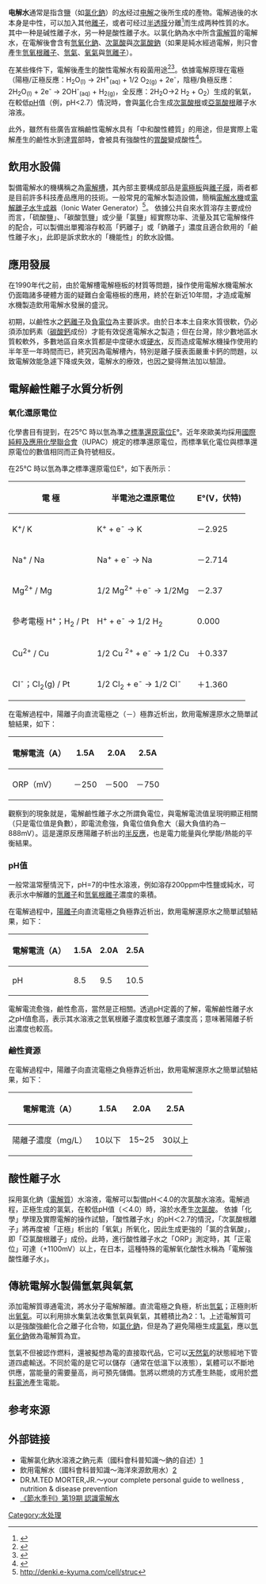 {{citation style|time=2015-07-09T14:43:35+00:00}}
{{refimprove|time=2015-03-22T05:10:13+00:00}}
{{distinguish|水電解}}
'''电解水'''通常是指含[[盐_(化学)|鹽]]（如[[氯化鈉|氯化鈉]]）的[[水|水]]经过[[电解|电解]]之後所生成的產物。電解過後的水本身是中性，可以加入其他[[離子|離子]]，或者可经过[[半透膜|半透膜]]分離<ref>{{cite web|author=詹舒斐、陳仁仲、王今方/工研院能資所節水團| url=http://www.ecaa.ntu.edu.tw/weifang/water/%E9%9B%BB%E8%A7%A3%E6%B0%B4%E5%9F%BA%E7%A4%8E%E7%A0%94%E7%A9%B6.htm |title=電解水基礎研究 |accessdate=2008-01-19 |publisher=《節水季刊》21期 |language= }}</ref>而生成两种性質的水。其中一种是碱性離子水，另一种是酸性離子水。以氯化鈉為水中所含[[電解質|電解質]]的電解水，在電解後會含有[[氫氧化鈉|氫氧化鈉]]、[[次氯酸|次氯酸]]與[[次氯酸鈉|次氯酸鈉]]（如果是純水經過電解，則只會產生[[氫氧根離子|氫氧根離子]]、[[氫氣|氫氣]]、[[氧氣|氧氣]]與[[氫離子|氫離子]]）。

在某些條件下，電解後產生的酸性電解水有殺菌用途<ref>{{cite journal en |author=Kohno S, Kawata T, Kaku M, Fuita T, Tsutsui K, Ohtani J, Tenjo K, Motokawa M, Tohma Y, Shigekawa M, Kamata H, Tanne K |title=Bactericidal effects of acidic electrolyzed water on the dental unit waterline |journal=Japanese journal of infectious diseases |volume=57 |issue=2 |pages=52-4 |id= |url=http://www.nih.go.jp/JJID/57/52.html |accessdate= |quote= |date=April 2004 |deadurl=yes |archiveurl=https://web.archive.org/web/20051226143334/http://www.nih.go.jp/JJID/57/52.html |archivedate=2005-12-26 }}</ref><ref>{{cite journal en |author=Bari ML, Sabina Y, Isobe S, Uemura T, Isshiki K |title=Effectiveness of electrolyzed acidic water in killing Escherichia coli O157:H7, Salmonella enteritidis, and Listeria monocytogenes on the surfaces of tomatoes |journal=Journal of food protection |volume=66|issue=4 |pages=542-8 |id= |url=http://www.ncbi.nlm.nih.gov/pubmed/12696675?ordinalpos=1&itool=EntrezSystem2.PEntrez.Pubmed.Pubmed_ResultsPanel.Pubmed_RVAbstractPlusDrugs1 |accessdate= |quote= |date=April 2003}}</ref>。依據電解原理在電極（陽極/正極反應：H<sub>2</sub>O<sub>(l)</sub> → 2H<sup>+</sup><sub>(aq)</sub> + 1/2 O<sub>2(g)</sub> + 2e<sup>-</sup>，陰極/負極反應：2H<sub>2</sub>O<sub>(l)</sub> + 2e<sup>-</sup> → 2OH<sup>-</sup><sub>(aq)</sub> + H<sub>2(g)</sub>，全反應：2H<sub>2</sub>O→2 H<sub>2</sub> + O<sub>2</sub>）生成的氧氣，在較低[[pH|pH]]值（例，pH<2.7）情況時，會與[[氯|氯]]化合生成[[次氯酸根|次氯酸根]]或[[亞氯酸根|亞氯酸根]]離子水溶液。

此外，雖然有些廣告宣稱鹼性電解水具有「中和酸性體質」的用途，但是實際上電解產生的鹼性水到達[[胃|胃]]部時，會被具有強酸性的[[胃酸|胃酸]]變成酸性<ref>{{Cite web|url=http://news.ifeng.com/a/20160904/49897115_0.shtml|title=喝弱碱性水 真的对人体有好处吗|accessdate=2018-06-18|work=news.ifeng.com}}</ref>。

== 飲用水設備 ==
製備電解水的機構稱之為[[電解槽|電解槽]]，其內部主要構成部品是[[電極板|電極板]]與[[離子膜|離子膜]]，兩者都是目前許多科技產品應用的技術。一般常見的電解水製造設備，簡稱[[電解水機|電解水機]]或[[電解離子水生成器|電解離子水生成器]]（Ionic Water Generator）<ref>http://denki.e-kyuma.com/cell/struc{{dead link|date=2018年5月 |bot=InternetArchiveBot |fix-attempted=yes }}</ref>。
依據公共自來水質溶存主要成份而言，「硫酸鹽」、「碳酸氫鹽」或少量「氯鹽」經實際功率、流量及其它電解條件的配合，可以製備出單獨溶存較高「鈣離子」或「鈉離子」濃度且適合飲用的「鹼性離子水」，此即是訴求飲水的「機能性」的飲水設備。

== 應用發展 ==
在1990年代之前，由於電解槽電解極板的材質等問題，操作使用電解水機電解水仍面臨諸多硬體方面的疑難白金電極板的應用，終於在新近10年間，才造成電解水機製造飲用電解水發展的盛況。

初期，以鹼性水之[[鈣離子|鈣離子]]及[[負電位|負電位]]為主要訴求。由於日本本土自來水質很軟，仍必須添加鈣素（[[碳酸鈣|碳酸鈣]]成份）才能有效促進電解水之製造；但在台灣，除少數地區水質較軟外，多數地區自來水質都是中度硬水或[[硬水|硬水]]，反而造成電解水機操作使用約半年至一年時間而已，終究因為電解槽內，特別是離子膜表面嚴重卡鈣的問題，以致電解效能急遽下降或失效，電解水的療效，也因之變得無法加以驗證。

== 電解鹼性離子水質分析例 ==
===氧化還原電位===
化學書目有提到，在25℃ 時以氫為準之[[標準還原電位|標準還原電位]]E°。近年來歐美均採用[[國際純粹及應用化學聯合會|國際純粹及應用化學聯合會]]（IUPAC）規定的標準還原電位，而標準氧化電位與標準還原電位的數值相同而正負符號相反。

在25℃ 時以氫為準之標準還原電位E°，如下表所示：
{| class="wikitable"
|-
! 電    極 !! 半電池之還原電位	 !! E°(V，伏特)
|-
| K<sup>+</sup>/ K || K<sup>+</sup> + e<sup>-</sup> → K || －2.925
|-
| Na<sup>+</sup> / Na || Na<sup>+</sup> + e<sup>-</sup> → Na || －2.714
|-
| Mg<sup>2+</sup> / Mg || 1/2 Mg<sup>2+</sup> ＋e<sup>-</sup> → 1/2Mg || －2.37
|-
| 參考電極 H<sup>+</sup>；H<sub>2</sub> / Pt || H<sup>+</sup> + e<sup>-</sup> → 1/2 H<sub>2</sub> || 0.000
|-
| Cu<sup>2+</sup> / Cu || 1/2 Cu <sup>2+</sup> + e<sup>-</sup> → 1/2 Cu || ＋0.337
|-
| Cl<sup>-</sup>；Cl<sub>2</sub>(g) / Pt || 1/2 Cl<sub>2</sub> + e<sup>-</sup> → 1/2 Cl<sup>-</sup> || ＋1.360
|}

在電解過程中，陽離子向直流電極之（－）極靠近析出，飲用電解還原水之簡單試驗結果，如下：
{| class="wikitable"
|-
! 電解電流（A） !! 1.5A !! 2.0A !! 2.5A
|-
| ORP（mV） || －250 || －500 || －750
|}
	
觀察到的現象就是，電解鹼性離子水之所謂負電位，與電解電流值呈現明顯正相關（只是電位值是負數），即電流愈強，負電位值負愈大（最大負值約為－888mV）。這是還原反應陽離子析出的[[半反應|半反應]]，也是電力能量與化學能/熱能的平衡結果。

===pH值===
一般常溫常壓情況下，pH=7的中性水溶液，例如溶存200ppm中性鹽或純水，可表示水中解離的[[氫離子|氫離子]]和[[氫氧根離子|氫氧根離子]]濃度的乘積。

在電解過程中，[[陽離子|陽離子]]向直流電極之負極靠近析出，飲用電解還原水之簡單試驗結果，如下：
{| class="wikitable"
|-
! 電解電流（A） !! 1.5A	 !! 2.0A !! 2.5A
|-
| pH || 8.5	 || 9.5 || 10.5
|}
				
電解電流愈強，鹼性愈高，當然是正相關。透過pH定義的了解，電解鹼性離子水之pH值愈高，表示其水溶液之氫氧根離子濃度較氫離子濃度高；意味著陽離子析出濃度也較高。  
===鹼性資源===
在電解過程中，陽離子向直流電極之負極靠近析出，飲用電解還原水之簡單試驗結果，如下：
{| class="wikitable"
|-
! 電解電流（A） !! 1.5A !! 2.0A !! 2.5A
|-
| 陽離子濃度（mg/L） || 10以下 || 15~25 || 30以上
|}

== 酸性離子水 ==
採用氯化鈉（[[電解質|電解質]]）水溶液，電解可以製備pH＜4.0的次氯酸水溶液。電解過程，正極生成的氯氣，在較低pH值（＜4.0）時，溶於水產生[[次氯酸|次氯酸]]。
依據「化學」學理及實際電解的操作試驗，「酸性離子水」的pH＜2.7的情況，「次氯酸根離子」將再度被「正極」析出的「氧氣」所氧化，因此生成更強的「氯的含氧酸」，即「亞氯酸根離子」成份。此時，進行酸性離子水之「ORP」測定時，其「正電位」可達（+1100mV）以上，在日本，這種特殊的電解氧化酸性水稱為「電解強酸性離子水」。

== 傳統電解水製備氫氣與氧氣 ==
添加電解質導通電流，將水分子電解解離。直流電極之負極，析出[[氫氣|氫氣]]；正極則析出[[氧氣|氧氣]]。可以利用排水集氣法收集氫氣與氧氣，其體積比為2：1。上述電解質可以是強酸強鹼化合之離子化合物，如[[氯化鈉|氯化鈉]]，但是為了避免陽極生成[[氯氣|氯氣]]，應以[[氫氧化鈉|氫氧化鈉]]做為電解質為宜。

氫氣不但被認作燃料，還被擬想為電的直接取代品，它可以[[天然氣|天然氣]]的狀態經地下管道四處輸送。不同於電的是它可以儲存（通常在低溫下以液態），氣體可以不斷地供應，當能量的需要量高，尚可預先儲備。氫將以燃燒的方式產生熱能，或用於[[燃料電池|燃料電池]]產生電能。

==参考來源==
{{reflist}}

==外部链接==
*電解氯化鈉水溶液之鈉元素（國科會科普知識～鈉的自述）[http://web1.nsc.gov.tw/ct.aspx?xItem=9827&ctNode=40&mp=1]{{dead link|date=2018年5月 |bot=InternetArchiveBot |fix-attempted=yes }}
*飲用電解水（國科會科普知識～海洋來源飲用水）[http://web1.nsc.gov.tw/ct.aspx?xItem=10501&ctNode=40&mp=1]{{dead link|date=2018年5月 |bot=InternetArchiveBot |fix-attempted=yes }}
*DR.M.TED MORTER,JR.～your complete personal guide to wellness , nutrition & disease prevention 
*[http://www.ecaa.ntu.edu.tw/weifang/water/%E8%AA%8D%E8%AD%98%E9%9B%BB%E8%A7%A3%E6%B0%B4.htm 《節水季刊》第19期 認識電解水]
{{Authority control}}
[[Category:水处理|Category:水处理]]